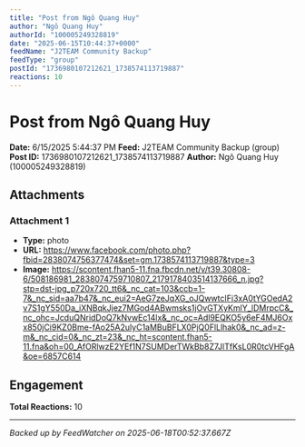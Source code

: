 ```yaml
---
title: "Post from Ngô Quang Huy"
author: "Ngô Quang Huy"
authorId: "100005249328819"
date: "2025-06-15T10:44:37+0000"
feedName: "J2TEAM Community Backup"
feedType: "group"
postId: "1736980107212621_1738574113719887"
reactions: 10
---
```


# Post from Ngô Quang Huy

**Date:** 6/15/2025 5:44:37 PM
**Feed:** J2TEAM Community Backup (group)
**Post ID:** 1736980107212621_1738574113719887
**Author:** Ngô Quang Huy (100005249328819)

## Attachments

### Attachment 1
- **Type:** photo
- **URL:** https://www.facebook.com/photo.php?fbid=2838074756377474&set=gm.1738574113719887&type=3
- **Image:** https://scontent.fhan5-11.fna.fbcdn.net/v/t39.30808-6/508186981_2838074759710807_2179178403514137666_n.jpg?stp=dst-jpg_p720x720_tt6&_nc_cat=103&ccb=1-7&_nc_sid=aa7b47&_nc_eui2=AeG7zeJqXG_oJQwwtcIFi3xA0tYGOedA2v7S1gY550Da_iXNBqkJjez7MGod4ABwmsks1jOvGTXyKmlY_lDMrpcC&_nc_ohc=JcduQNridDoQ7kNvwEc14lx&_nc_oc=Adl9EQKO5y6eF4MJ6Oxx850jCi9KZ0Bme-fAo25A2ulyC1aMBuBFLX0PjQ0FlLlhak0&_nc_ad=z-m&_nc_cid=0&_nc_zt=23&_nc_ht=scontent.fhan5-11.fna&oh=00_AfORlwzE2YEf1N7SUMDerTWkBb8Z7JlTfKsL0R0tcVHFgA&oe=6857C614

## Engagement

**Total Reactions:** 10

---
*Backed up by FeedWatcher on 2025-06-18T00:52:37.667Z*
